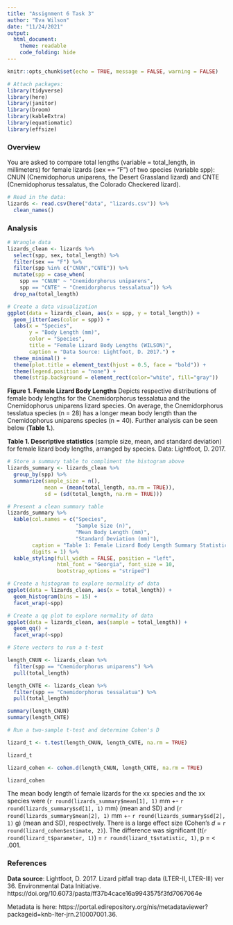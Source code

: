 ```yaml
---
title: "Assignment 6 Task 3"
author: "Eva Wilson"
date: "11/24/2021"
output: 
  html_document: 
    theme: readable
    code_folding: hide
---
```


```r
knitr::opts_chunk$set(echo = TRUE, message = FALSE, warning = FALSE)

# Attach packages:
library(tidyverse)
library(here)
library(janitor)
library(broom)
library(kableExtra)
library(equatiomatic)
library(effsize)
```

### Overview 
You are asked to compare total lengths (variable = total_length, in millimeters) for female lizards (sex == “F”) of two species (variable spp): CNUN (Cnemidophorus uniparens, the Desert Grassland lizard) and CNTE (Cnemidophorus tessalatus, the Colorado Checkered lizard).

```r
# Read in the data:
lizards <- read.csv(here("data", "lizards.csv")) %>% 
  clean_names()
```

### Analysis
```r
# Wrangle data 
lizards_clean <- lizards %>% 
  select(spp, sex, total_length) %>% 
  filter(sex == "F") %>% 
  filter(spp %in% c("CNUN","CNTE")) %>% 
  mutate(spp = case_when(
    spp == "CNUN" ~ "Cnemidorphorus uniparens",
    spp == "CNTE" ~ "Cnemidorphorus tessalatua")) %>% 
  drop_na(total_length)
```

```r
# Create a data visualization
ggplot(data = lizards_clean, aes(x = spp, y = total_length)) + 
  geom_jitter(aes(color = spp)) +
  labs(x = "Species", 
       y = "Body Length (mm)", 
       color = "Species",
       title = "Female Lizard Body Lengths (WILSON)", 
       caption = "Data Source: Lightfoot, D. 2017.") + 
  theme_minimal() +
  theme(plot.title = element_text(hjust = 0.5, face = "bold")) +
  theme(legend.position = "none") +
  theme(strip.background = element_rect(color="white", fill="gray"))
```

**Figure 1. Female Lizard Body Lengths** Depicts respective distributions of female body lengths for the Cnemidorphorus tessalatua and the Cnemidophorus uniparens lizard species. On average, the Cnemidorphorus tesslatua species (n = 28) has a longer mean body length than the Cnemidophorus uniparens species (n = 40). Further analysis can be seen below (**Table 1.**).

**Table 1. Descriptive statistics** (sample size, mean, and standard deviation) for female lizard body lengths, arranged by species. 
Data: Lightfoot, D. 2017.
```r
# Store a summary table to compliment the histogram above 
lizards_summary <- lizards_clean %>% 
  group_by(spp) %>% 
  summarize(sample_size = n(),
            mean = (mean(total_length, na.rm = TRUE)),
            sd = (sd(total_length, na.rm = TRUE)))
```

```r
# Present a clean summary table
lizards_summary %>% 
  kable(col.names = c("Species",
                      "Sample Size (n)",
                      "Mean Body Length (mm)",
                      "Standard Deviation (mm)"),
        caption = "Table 1: Female Lizard Body Length Summary Statistics",
        digits = 1) %>% 
  kable_styling(full_width = FALSE, position = "left", 
                html_font = "Georgia", font_size = 10,
                bootstrap_options = "striped")
```

```r
# Create a histogram to explore normality of data
ggplot(data = lizards_clean, aes(x = total_length)) +
  geom_histogram(bins = 15) +
  facet_wrap(~spp)
```

```r
# Create a qq plot to explore normality of data
ggplot(data = lizards_clean, aes(sample = total_length)) +
  geom_qq() +
  facet_wrap(~spp)
```

```r
# Store vectors to run a t-test

length_CNUN <- lizards_clean %>% 
  filter(spp == "Cnemidorphorus uniparens") %>%
  pull(total_length)

length_CNTE <- lizards_clean %>% 
  filter(spp == "Cnemidorphorus tessalatua") %>% 
  pull(total_length)

summary(length_CNUN)
summary(length_CNTE)
```

```r
# Run a two-sample t-test and determine Cohen's D

lizard_t <- t.test(length_CNUN, length_CNTE, na.rm = TRUE)

lizard_t

lizard_cohen <- cohen.d(length_CNUN, length_CNTE, na.rm = TRUE)

lizard_cohen
```
The mean body length of female lizards for the xx species and the xx species were (`r round(lizards_summary$mean[1], 1)` mm +- `r round(lizards_summary$sd[1], 1)` mm) (mean and SD) and (`r round(lizards_summary$mean[2], 1)` mm +- `r round(lizards_summary$sd[2], 1)` g) (mean and SD), respectively. There is a large effect size (Cohen's *d* = `r round(lizard_cohen$estimate, 2)`). The difference was significant (t(`r round(lizard_t$parameter, 1)`) = `r round(lizard_t$statistic, 1)`, p = < .001. 

### References

**Data source**: Lightfoot, D. 2017. Lizard pitfall trap data (LTER-II, LTER-III) ver 36. Environmental Data Initiative. https://doi.org/10.6073/pasta/ff37b4cace16a9943575f3fd7067064e

Metadata is here: https://portal.edirepository.org/nis/metadataviewer?packageid=knb-lter-jrn.210007001.36. 
